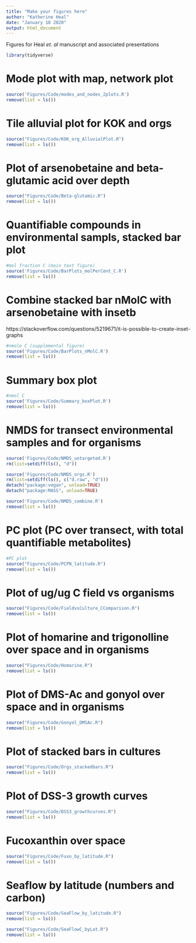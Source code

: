 ```yaml
---
title: "Make your figures here"
author: "Katherine Heal"
date: "January 10 2020"
output: html_document
---
```

Figures for Heal *et. al* manuscript and associated presentations

```r
library(tidyverse)
```

# Mode plot with map, network plot
```r
source('Figures/Code/modes_and_nodes_2plots.R')
remove(list = ls())
```

# Tile alluvial plot for KOK and orgs  
```r
source("Figures/Code/KOK_org_AlluvialPlot.R")
remove(list = ls())
```

# Plot of arsenobetaine and beta-glutamic acid over depth
```r
source("Figures/Code/Beta-glutamic.R")
remove(list = ls())
```

# Quantifiable compounds in environmental sampls, stacked bar plot
```r
#mol fraction C (main text figure)
source('Figures/Code/BarPlots_molPerCent_C.R')
remove(list = ls())
```

# Combine stacked bar nMolC with arsenobetaine with insetb
https://stackoverflow.com/questions/5219671/it-is-possible-to-create-inset-graphs
```r
#nmole C (supplemental figure)
source('Figures/Code/BarPlots_nMolC.R')
remove(list = ls())

```




# Summary box plot
```r
#nmol C
source('Figures/Code/Summary_boxPlot.R')
remove(list = ls())
```

# NMDS for transect environmental samples and for organisms
```r
source('Figures/Code/NMDS_untargeted.R')
rm(list=setdiff(ls(), "d"))

source('Figures/Code/NMDS_orgs.R')
rm(list=setdiff(ls(), c("d.raw", "d")))
detach("package:vegan", unload=TRUE)
detach("package:MASS", unload=TRUE)

source('Figures/Code/NMDS_combine.R')
remove(list = ls())
```


# PC plot (PC over transect, with total quantifiable metabolites)
```r
#PC plot
source("Figures/Code/PCPN_latitude.R")
remove(list = ls())
```

# Plot of ug/ug C field vs organisms
```r
source("Figures/Code/FieldvsCulture_CComparison.R")
remove(list = ls())
```

# Plot of homarine and trigonolline over space and in organisms
```r
source("Figures/Code/Homarine.R")
remove(list = ls())
```

# Plot of DMS-Ac and gonyol over space and in organisms
```r
source("Figures/Code/Gonyol_DMSAc.R")
remove(list = ls())
```


# Plot of stacked bars in cultures
```r
source("Figures/Code/Orgs_stackedbars.R")
remove(list = ls())
```

# Plot of DSS-3 growth curves
```r
source("Figures/Code/DSS3_growthcurves.R")
remove(list = ls())
```

# Fucoxanthin over space
```r
source("Figures/Code/Fuxo_by_latitude.R")
remove(list = ls())
```

# Seaflow by latitude (numbers and carbon)
```r
source("Figures/Code/SeaFlow_by_latitude.R")
remove(list = ls())

source("Figures/Code/SeaFlowC_byLat.R")
remove(list = ls())
```




